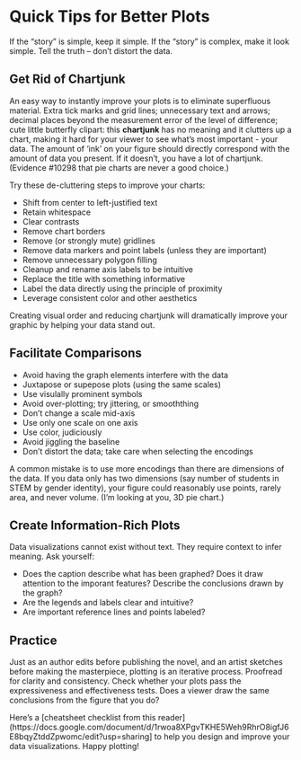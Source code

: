 Quick Tips for Better Plots
=============

If the “story” is simple, keep it simple. 
If the “story” is complex, make it look simple. 
Tell the truth – don’t distort the data.


Get Rid of Chartjunk
--------------------

An easy way to instantly improve your plots is to eliminate superfluous material. Extra tick marks and grid lines; unnecessary text and arrows; decimal places beyond the measurement error of the level of difference; cute little butterfly clipart: this **chartjunk** has no meaning and it clutters up a chart, making it hard for your viewer to see what's most important - your data. The amount of 'ink' on your figure should directly correspond with the amount of data you present. If it doesn't, you have a lot of chartjunk. (Evidence #10298 that pie charts are never a good choice.)

Try these de-cluttering steps to improve your charts:

* Shift from center to left-justified text
* Retain whitespace
* Clear contrasts
* Remove chart borders
* Remove (or strongly mute) gridlines
* Remove data markers and point labels (unless they are important)
* Remove unnecessary polygon filling
* Cleanup and rename axis labels to be intuitive
* Replace the title with something informative
* Label the data directly using the principle of proximity
* Leverage consistent color and other aesthetics 

Creating visual order and reducing chartjunk will dramatically improve your graphic by helping your data stand out. 


Facilitate Comparisons
-------------------------

* Avoid having the graph elements interfere with the data
* Juxtapose or supepose plots (using the same scales)
* Use visulally prominent symbols
* Avoid over-plotting; try jittering, or smooththing
* Don't change a scale mid-axis
* Use only one scale on one axis
* Use color, judiciously
* Avoid jiggling the baseline
* Don't distort the data; take care when selecting the encodings

A common mistake is to use more encodings than there are dimensions of the data. If you data only has two dimensions (say number of students in STEM by gender identity), your figure could reasonably use points, rarely area, and never volume. (I'm looking at you, 3D pie chart.)


Create Information-Rich Plots
---------------------------

Data visualizations cannot exist without text. They require context to infer meaning. Ask yourself:

* Does the caption describe what has been graphed? Does it draw attention to the imporant features? Describe the conclusions drawn by the graph?
* Are the legends and labels clear and intuitive?
* Are important reference lines and points labeled?


Practice
-------------------------

Just as an author edits before publishing the novel, and an artist sketches before making the masterpiece, plotting is an iterative process. Proofread for clarity and consistency. Check whether your plots pass the expressiveness and effectiveness tests. Does a viewer draw the same conclusions from the figure that you do?

Here's a [cheatsheet checklist from this reader](https://docs.google.com/document/d/1rwoa8XPgvTKHE5Weh9RhrO8igfJ6E8bqyZtddZpwomc/edit?usp=sharing] to help you design and improve your data visualizations. Happy plotting!
